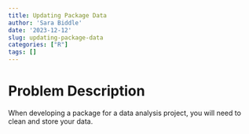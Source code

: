 ---
title: Updating Package Data
author: 'Sara Biddle'
date: '2023-12-12'
slug: updating-package-data
categories: ["R"]
tags: []
---

# Problem Description

When developing a package for a data analysis project, you will need to clean and store your data. 
